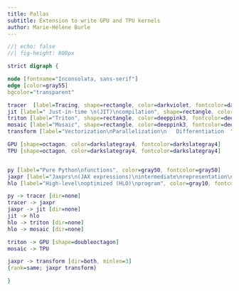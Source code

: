 ```yaml
---
title: Pallas
subtitle: Extension to write GPU and TPU kernels
author: Marie-Hélène Burle
---
```


:::{.def}



:::

```dot
//| echo: false
//| fig-height: 800px

strict digraph {

node [fontname="Inconsolata, sans-serif"]
edge [color=gray55]
bgcolor="transparent"

tracer  [label=Tracing, shape=rectangle, color=darkviolet, fontcolor=darkviolet]
jit [label=" Just-in-time \n(JIT)\ncompilation", shape=rectangle, color=chocolate, fontcolor=chocolate]
triton [label="Triton", shape=rectangle, color=deeppink3, fontcolor=deeppink3]
mosaic [label="Mosaic", shape=rectangle, color=deeppink3, fontcolor=deeppink3]
transform [label="Vectorization\nParallelization\n   Differentiation  ", shape=rectangle, color=chocolate, fontcolor=chocolate]

GPU [shape=octagon, color=darkslategray4, fontcolor=darkslategray4]
TPU [shape=octagon, color=darkslategray4, fontcolor=darkslategray4]


py [label="Pure Python\nfunctions", color=gray50, fontcolor=gray50]
jaxpr [label="Jaxprs\n(JAX expressions)\nintermediate\nrepresentation\n(IR)", color=gray30, fontcolor=gray30]
hlo [label="High-level\noptimized (HLO)\nprogram", color=gray10, fontcolor=gray10]

py -> tracer [dir=none]
tracer -> jaxpr
jaxpr -> jit [dir=none]
jit -> hlo
hlo -> triton [dir=none]
hlo -> mosaic [dir=none]

triton -> GPU [shape=doubleoctagon]
mosaic -> TPU

jaxpr -> transform [dir=both, minlen=3]
{rank=same; jaxpr transform}

}
```
